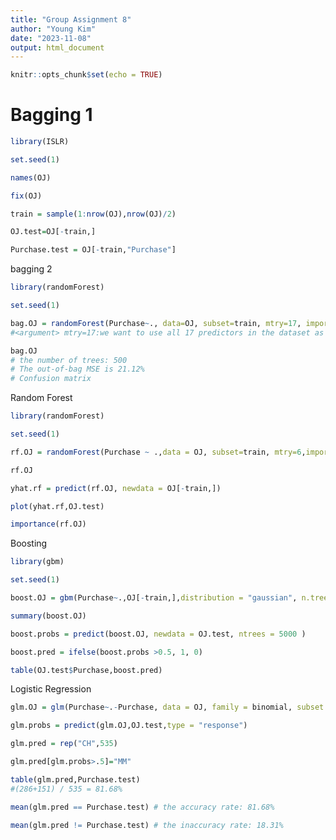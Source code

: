 ---
title: "Group Assignment 8"
author: "Young Kim"
date: "2023-11-08"
output: html_document
---

```{r setup, include=FALSE}
knitr::opts_chunk$set(echo = TRUE)
```

# Bagging 1
```{r}
library(ISLR)

set.seed(1)

names(OJ)

fix(OJ)

train = sample(1:nrow(OJ),nrow(OJ)/2)

OJ.test=OJ[-train,]

Purchase.test = OJ[-train,"Purchase"]
```

bagging 2
```{r}
library(randomForest)

set.seed(1)

bag.OJ = randomForest(Purchase~., data=OJ, subset=train, mtry=17, importance=TRUE)
#<argument> mtry=17:we want to use all 17 predictors in the dataset as candidates for every branching decision.subset=train: we want to use only the rows of train dataset.importance=TRUE: to calculate the variable importance scores.

bag.OJ
# the number of trees: 500
# The out-of-bag MSE is 21.12%
# Confusion matrix 
```
Random Forest
```{r}
library(randomForest)

set.seed(1)

rf.OJ = randomForest(Purchase ~ .,data = OJ, subset=train, mtry=6,importance = TRUE)

rf.OJ

yhat.rf = predict(rf.OJ, newdata = OJ[-train,])

plot(yhat.rf,OJ.test)

importance(rf.OJ)
```

Boosting
```{r}
library(gbm)

set.seed(1)

boost.OJ = gbm(Purchase~.,OJ[-train,],distribution = "gaussian", n.trees=5000,interaction.depth=6, shrinkage = 0.04)

summary(boost.OJ)

boost.probs = predict(boost.OJ, newdata = OJ.test, ntrees = 5000 )

boost.pred = ifelse(boost.probs >0.5, 1, 0)

table(OJ.test$Purchase,boost.pred)
```


Logistic Regression
```{r}
glm.OJ = glm(Purchase~.-Purchase, data = OJ, family = binomial, subset = train)

glm.probs = predict(glm.OJ,OJ.test,type = "response")

glm.pred = rep("CH",535)

glm.pred[glm.probs>.5]="MM"

table(glm.pred,Purchase.test)
#(286+151) / 535 = 81.68%

mean(glm.pred == Purchase.test) # the accuracy rate: 81.68%

mean(glm.pred != Purchase.test) # the inaccuracy rate: 18.31%
```


